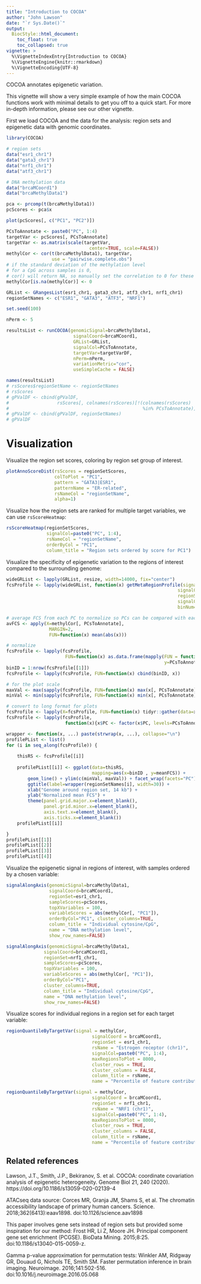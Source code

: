 ```yaml
---
title: "Introduction to COCOA"
author: "John Lawson"
date: "`r Sys.Date()`"
output: 
  BiocStyle::html_document:
    toc_float: true
    toc_collapsed: true
vignette: >
  %\VignetteIndexEntry{Introduction to COCOA}
  %\VignetteEngine{knitr::rmarkdown}
  %\VignetteEncoding{UTF-8}
---
```

COCOA annotates epigenetic variation.

This vignette will show a very simple example of how the main COCOA functions work with minimal details to get you off to a quick start. For more in-depth information, please see our other vignette.

First we load COCOA and the data for the analysis: region sets and epigenetic data with genomic coordinates.

```r
library(COCOA)

# region sets
data("esr1_chr1")
data("gata3_chr1")
data("nrf1_chr1")
data("atf3_chr1")

# DNA methylation data
data("brcaMCoord1")
data("brcaMethylData1")

```

```r
pca <- prcomp(t(brcaMethylData1))
pcScores <- pca$x

plot(pcScores[, c("PC1", "PC2")])
```


```r
PCsToAnnotate <- paste0("PC", 1:4)
targetVar <- pcScores[, PCsToAnnotate]
targetVar <- as.matrix(scale(targetVar, 
                               center=TRUE, scale=FALSE))
methylCor <- cor(t(brcaMethylData1), targetVar, 
                 use = "pairwise.complete.obs")
# if the standard deviation of the methylation level 
# for a CpG across samples is 0,
# cor() will return NA, so manually set the correlation to 0 for these CpGs
methylCor[is.na(methylCor)] <- 0
```


```r
GRList <- GRangesList(esr1_chr1, gata3_chr1, atf3_chr1, nrf1_chr1)
regionSetNames <- c("ESR1", "GATA3", "ATF3", "NRF1")
```

```r
set.seed(100)

nPerm <- 5

resultsList <- runCOCOA(genomicSignal=brcaMethylData1, 
                         signalCoord=brcaMCoord1, 
                         GRList=GRList,
                         signalCol=PCsToAnnotate, 
                         targetVar=targetVarDF, 
                         nPerm=nPerm,
                         variationMetric="cor",
                         useSimpleCache = FALSE)

names(resultsList)
# rsScores$regionSetName <- regionSetNames
# rsScores
# gPValDF <- cbind(gPValDF, 
#                  rsScores[, colnames(rsScores)[!(colnames(rsScores) 
#                                                  %in% PCsToAnnotate)]])
# gPValDF <- cbind(gPValDF, regionSetNames)
# gPValDF
```

# Visualization

Visualize the region set scores, coloring by region set group of interest.

```r
plotAnnoScoreDist(rsScores = regionSetScores, 
                  colToPlot = "PC1", 
                  pattern = "GATA3|ESR1", 
                  patternName = "ER-related", 
                  rsNameCol = "regionSetName", 
                  alpha=1)
```

Visualize how the region sets are ranked for multiple target variables, we can use `rsScoreHeatmap`:

```r
rsScoreHeatmap(regionSetScores, 
               signalCol=paste0("PC", 1:4), 
               rsNameCol = "regionSetName",
               orderByCol = "PC1", 
               column_title = "Region sets ordered by score for PC1")
```

Visualize the specificity of epigenetic variation to the regions of interest compared to the surrounding genome:

```r
wideGRList <- lapply(GRList, resize, width=14000, fix="center")
fcsProfile <- lapply(wideGRList, function(x) getMetaRegionProfile(signal=methylCor,
                                                                signalCoord=brcaMCoord1,
                                                                regionSet=x, 
                                                                signalCol=PCsToAnnotate,
                                                                binNum=21))

# average FCS from each PC to normalize so PCs can be compared with each other
avFCS <- apply(X=methylCor[, PCsToAnnotate], 
                MARGIN=2, 
                FUN=function(x) mean(abs(x)))

# normalize
fcsProfile <- lapply(fcsProfile, 
                      FUN=function(x) as.data.frame(mapply(FUN = function(y, z) x[, y] - z, 
                                                           y=PCsToAnnotate, z=avFCS)))
binID = 1:nrow(fcsProfile[[1]])
fcsProfile <- lapply(fcsProfile, FUN=function(x) cbind(binID, x))

# for the plot scale
maxVal <- max(sapply(fcsProfile, FUN=function(x) max(x[, PCsToAnnotate])))
minVal <- min(sapply(fcsProfile, FUN=function(x) min(x[, PCsToAnnotate])))

# convert to long format for plots
fcsProfile <- lapply(X=fcsProfile, FUN=function(x) tidyr::gather(data=x, key="PC", value="meanFCS", PCsToAnnotate))
fcsProfile <- lapply(fcsProfile, 
                      function(x){x$PC <- factor(x$PC, levels=PCsToAnnotate); return(x)})

wrapper <- function(x, ...) paste(strwrap(x, ...), collapse="\n") 
profilePList <- list()
for (i in seq_along(fcsProfile)) {
    
    thisRS <- fcsProfile[[i]]
    
    profilePList[[i]] <- ggplot(data=thisRS, 
                                mapping=aes(x=binID , y=meanFCS)) + 
        geom_line() + ylim(c(minVal, maxVal)) + facet_wrap(facets="PC") + 
        ggtitle(label=wrapper(regionSetNames[i], width=30)) + 
        xlab("Genome around region set, 14 kb") + 
        ylab("Normalized mean FCS") + 
        theme(panel.grid.major.x=element_blank(), 
              panel.grid.minor.x=element_blank(), 
              axis.text.x=element_blank(), 
              axis.ticks.x=element_blank())
    profilePList[[i]]

}
profilePList[[1]]
profilePList[[2]]
profilePList[[3]]
profilePList[[4]]
```

Visualize the epigenetic signal in regions of interest, with samples ordered by a chosen variable:

```r
signalAlongAxis(genomicSignal=brcaMethylData1,
                signalCoord=brcaMCoord1,
                regionSet=esr1_chr1,
                sampleScores=pcScores,
                topXVariables = 100,
                variableScores = abs(methylCor[, "PC1"]),
                orderByCol="PC1", cluster_columns=TRUE,
                column_title = "Individual cytosine/CpG",
                name = "DNA methylation level",
                show_row_names=FALSE)
```


```r
signalAlongAxis(genomicSignal=brcaMethylData1,
              signalCoord=brcaMCoord1,
              regionSet=nrf1_chr1,
              sampleScores=pcScores,
              topXVariables = 100,
              variableScores = abs(methylCor[, "PC1"]),
              orderByCol="PC1", 
              cluster_columns=TRUE, 
              column_title = "Individual cytosine/CpG",
              name = "DNA methylation level",
              show_row_names=FALSE)
```

Visualize scores for individual regions in a region set for each target variable:

```r
regionQuantileByTargetVar(signal = methylCor,
                                signalCoord = brcaMCoord1,
                                regionSet = esr1_chr1,
                                rsName = "Estrogen receptor (chr1)",
                                signalCol=paste0("PC", 1:4),
                                maxRegionsToPlot = 8000,
                                cluster_rows = TRUE,
                                cluster_columns = FALSE,
                                column_title = rsName,
                                name = "Percentile of feature contribution scores in PC")
```


```r
regionQuantileByTargetVar(signal = methylCor,
                                signalCoord = brcaMCoord1,
                                regionSet = nrf1_chr1,
                                rsName = "NRF1 (chr1)",
                                signalCol=paste0("PC", 1:4),
                                maxRegionsToPlot = 8000,
                                cluster_rows = TRUE,
                                cluster_columns = FALSE,
                                column_title = rsName,
                                name = "Percentile of feature contribution scores in PC")
```

## Related references {#refs}

Lawson, J.T., Smith, J.P., Bekiranov, S. et al. COCOA: coordinate covariation analysis of epigenetic heterogeneity. Genome Biol 21, 240 (2020). https://doi.org/10.1186/s13059-020-02139-4

ATACseq data source:
Corces MR, Granja JM, Shams S, et al. The chromatin accessibility landscape of primary human cancers. Science. 2018;362(6413):eaav1898. doi:10.1126/science.aav1898

This paper involves gene sets instead of region sets but provided some inspiration for our method:
Frost HR, Li Z, Moore JH. Principal component gene set enrichment (PCGSE). BioData Mining. 2015;8:25. doi:10.1186/s13040-015-0059-z.

Gamma p-value approximation for permutation tests:
Winkler AM, Ridgway GR, Douaud G, Nichols TE, Smith SM. Faster permutation inference in brain imaging. Neuroimage. 2016;141:502-516. doi:10.1016/j.neuroimage.2016.05.068

